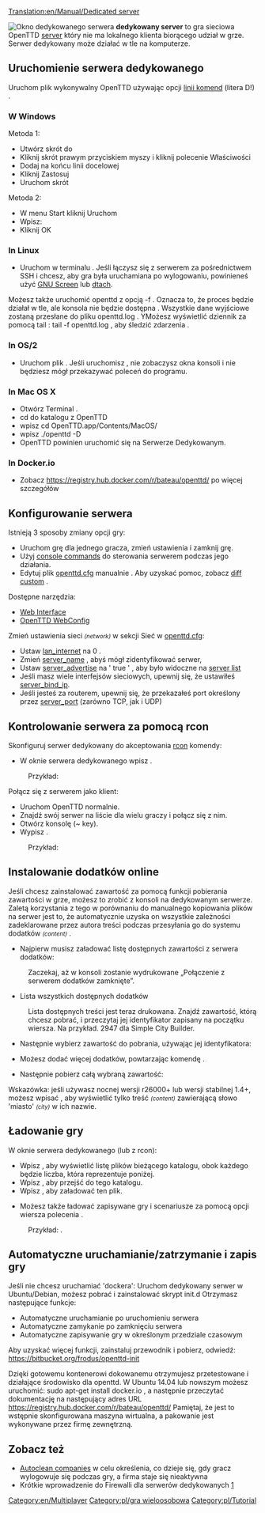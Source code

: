 [[Translation:en/Manual/Dedicated server]]

[[File:en/Dedicated server.png|right|frame|Okno dedykowanego serwera]] '''dedykowany server''' to gra sieciowa OpenTTD [[pl/Manual/Serwer|server]] który nie ma lokalnego klienta biorącego udział w grze. Serwer dedykowany może działać w tle na komputerze.

==Uruchomienie serwera dedykowanego==
Uruchom plik wykonywalny OpenTTD używając opcji [[pl/Manual/Linia komend|linii komend]] {{en/c|-D|}} (litera D!) . 

===W Windows===
Metoda 1:
*Utwórz skrót do {{en/c|openttd.exe|}}
*Kliknij skrót prawym przyciskiem myszy i kliknij polecenie Właściwości
*Dodaj {{en/c|-D|}} na końcu linii docelowej
*Kliknij Zastosuj
*Uruchom skrót


Metoda 2:
* W menu Start kliknij Uruchom
* Wpisz: {{en/c|"c:\(path to openttd)\openttd.exe" -D|}}
*Kliknij OK

===In Linux===
*Uruchom {{en/c|openttd -D|}} w terminalu . Jeśli łączysz się z serwerem za pośrednictwem SSH i chcesz, aby gra była uruchamiana po wylogowaniu, powinieneś użyć [http://www.gnu.org/software/screen/ GNU Screen] lub [http://dtach.sourceforge.net/ dtach].

Możesz także uruchomić openttd z opcją -f . Oznacza to, że proces będzie działał w tle, ale konsola nie będzie dostępna . Wszystkie dane wyjściowe zostaną przesłane do pliku openttd.log . YMożesz wyświetlić dziennik za pomocą tail : tail -f openttd.log , aby śledzić zdarzenia .

===In OS/2===
*Uruchom plik {{en/c|dedicated.cmd|}} . Jeśli uruchomisz {{en/c|openttd -D|}}, nie zobaczysz okna konsoli i nie będziesz mógł przekazywać poleceń do programu.

===In Mac OS X===
*Otwórz Terminal .
*cd do katalogu z OpenTTD
*wpisz cd OpenTTD.app/Contents/MacOS/
*wpisz ./openttd -D
*OpenTTD powinien uruchomić się na Serwerze Dedykowanym.

===In Docker.io ===
* Zobacz https://registry.hub.docker.com/r/bateau/openttd/ po więcej szczegółów

==Konfigurowanie serwera==
Istnieją 3 sposoby zmiany opcji gry:
* Uruchom grę dla jednego gracza, zmień ustawienia i zamknij grę.
* Użyj [[pl/Manual/Konsola#Server_commands|console commands]] do sterowania serwerem podczas jego działania.
* Edytuj plik [[pl/Archive/Manual/Settings/Openttd.cfg|openttd.cfg]] manualnie . Aby uzyskać pomoc, zobacz [[pl/Archive/Manual/Settings/Diff custom|diff custom]] .
Dostępne narzędzia:
*[http://www.tt-forums.net/viewtopic.php?f=29&t=33967 Web Interface]
*[http://olex.biz/en/software/spiele/openttd-webconfig OpenTTD WebConfig]


Zmień ustawienia sieci <small>''(network)''</small> w sekcji Sieć w [[pl/Archive/Manual/Settings/Openttd.cfg|openttd.cfg]]:
*Ustaw [[pl/Archive/Manual/Settings/LAN internet|lan_internet]] na 0 .
*Zmień [[pl/Archive/Manual/Settings/Nazwa serwera|server_name]] , abyś mógł zidentyfikować serwer, 
*Ustaw [[pl/Archive/Manual/Settings/Server advertise|server_advertise]] na ' true ' , aby było widoczne na [[pl/Lista serwerów|server list]]
*Jeśli masz wiele interfejsów sieciowych, upewnij się, że ustawiłeś [[pl/Archive/Manual/Settings/Server bind IP|server_bind_ip]].
*Jeśli jesteś za routerem, upewnij się, że przekazałeś port określony przez [[pl/Archive/Manual/Settings/Port serwera|server_port]] (zarówno TCP, jak i UDP)

==Kontrolowanie serwera za pomocą rcon==
Skonfiguruj serwer dedykowany do akceptowania [[pl/Manual/Konsola#Server_commands|rcon]]<!--[[Console#Server_commands|rcon]] --> komendy:
*W oknie serwera dedykowanego wpisz {{en/c|rcon_pw <password>|}}. 
:Przykład: {{en/c|rcon_pw x8na7f|}}


Połącz się z serwerem jako klient:
*Uruchom OpenTTD normalnie.
*Znajdź swój serwer na liście dla wielu graczy i połącz się z nim.
*Otwórz konsolę (~ key).
*Wypisz {{en/c|rcon <password> "<command>"|}}. 
:Przykład: {{en/c|rcon x8na7f "kick 5"|}}

==Instalowanie dodatków online==
Jeśli chcesz zainstalować zawartość za pomocą funkcji pobierania zawartości w grze, możesz to zrobić z konsoli na dedykowanym serwerze. Zaletą korzystania z tego w porównaniu do manualnego kopiowania plików na serwer jest to, że automatycznie uzyska on wszystkie zależności zadeklarowane przez autora treści podczas przesyłania go do systemu dodatków <small>''(content)''</small> .

*Najpierw musisz załadować listę dostępnych zawartości z serwera dodatków:
:{{en/c|content update|}}
:Zaczekaj, aż w konsoli zostanie wydrukowane „Połączenie z serwerem dodatków zamknięte”.

*Lista wszystkich dostępnych dodatków
:{{en/c|content state|}}
:Lista dostępnych treści jest teraz drukowana. Znajdź zawartość, którą chcesz pobrać, i przeczytaj jej identyfikator zapisany na początku wiersza. Na przykład. 2947 dla Simple City Builder.

*Następnie wybierz zawartość do pobrania, używając jej identyfikatora:
:{{en/c|content select 2947|}}

*Możesz dodać więcej dodatków, powtarzając komendę {{en/c|content select|}} .

*Następnie pobierz całą wybraną zawartość:
::{{en/c|content download|}}

Wskazówka: jeśli używasz nocnej wersji r26000+ lub wersji stabilnej 1.4+, możesz wpisać {{en/c|content state city|}} , aby wyświetlić tylko treść <small>''(content)''</small> zawierającą słowo 'miasto' <small>''(city)''</small> w ich nazwie.

==Ładowanie gry==
W oknie serwera dedykowanego (lub z rcon):
*Wpisz {{en/c|ls|}} , aby wyświetlić listę plików bieżącego katalogu, obok każdego będzie liczba, która reprezentuje {{en/c|<number>|}} poniżej.
*Wpisz {{en/c|cd <number>|}} , aby przejść do tego katalogu.
*Wpisz {{en/c|load <number>|}} , aby załadować ten plik.

*Możesz także ładować zapisywane gry i scenariusze za pomocą opcji wiersza polecenia {{en/c|-g "<filename>"|}} .
: Przykład: {{en/c|openttd.exe -D -g "scenario/echo.scn"|}} .

== Automatyczne uruchamianie/zatrzymanie i zapis gry ==
Jeśli nie chcesz uruchamiać 'dockera': Uruchom dedykowany serwer w Ubuntu/Debian, możesz pobrać i zainstalować skrypt init.d
Otrzymasz następujące funkcje:
* Automatyczne uruchamianie po uruchomieniu serwera
* Automatyczne zamykanie po zamknięciu serwera
* Automatyczne zapisywanie gry w określonym przedziale czasowym
Aby uzyskać więcej funkcji, zainstaluj przewodnik i pobierz, odwiedź: https://bitbucket.org/frodus/openttd-init

Dzięki gotowemu kontenerowi dokowanemu otrzymujesz przetestowane i działające środowisko dla openttd.
W Ubuntu 14.04 lub nowszym możesz uruchomić: sudo apt-get install docker.io , a następnie przeczytać dokumentację na następujący adres URL
https://registry.hub.docker.com/r/bateau/openttd/
Pamiętaj, że jest to wstępnie skonfigurowana maszyna wirtualna, a pakowanie jest wykonywane przez firmę zewnętrzną.

==Zobacz też==
*[[pl/Archive/Manual/Settings/AutoCzyszczenie nieaktywnych|Autoclean companies]]   w celu określenia, co dzieje się, gdy gracz wylogowuje się podczas gry, a firma staje się nieaktywna
*Krótkie wprowadzenie do Firewalli dla serwerów dedykowanych [http://www.uk2.net/blog/why-is-a-firewall-important-for-your-dedicated-server-2/]

[[Category:en/Multiplayer]] [[Category:pl/gra wieloosobowa]]
<!--[[Category:Tutorial]]--> [[Category:pl/Tutorial]]